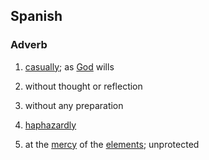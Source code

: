 ==Spanish==

===Adverb===
{{head|es|adverb}}

# {{lb|es|idiom}} [[casually]]; as [[God]] wills
# {{lb|es|idiom}} without thought or reflection
# {{lb|es|idiom}} without any preparation
# {{lb|es|idiom}} [[haphazardly]]
# {{lb|es|idiom}} at the [[mercy]] of the [[element]]s; unprotected